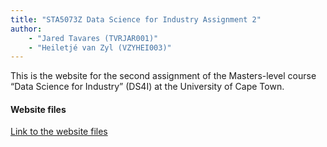 ```yaml
---
title: "STA5073Z Data Science for Industry Assignment 2"
author: 
    - "Jared Tavares (TVRJAR001)"
    - "Heiletjé van Zyl (VZYHEI003)"
---
```


This is the website for the second assignment of the Masters-level course "Data Science for Industry" (DS4I) at the University of Cape Town.

<h4> Website files </h4>
[Link to the website files](https://github.com/Jared-T/ds4i-assignment2-code) 


